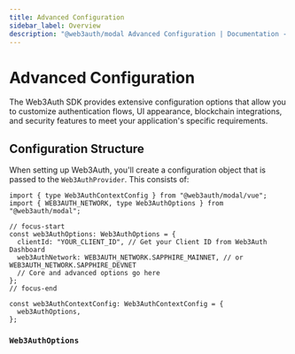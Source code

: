 ```yaml
---
title: Advanced Configuration
sidebar_label: Overview
description: "@web3auth/modal Advanced Configuration | Documentation - Web3Auth"
---
```



# Advanced Configuration

The Web3Auth SDK provides extensive configuration options that allow you to customize authentication
flows, UI appearance, blockchain integrations, and security features to meet your application's
specific requirements.

## Configuration Structure

When setting up Web3Auth, you'll create a configuration object that is passed to the
`Web3AuthProvider`. This consists of:

```tsx title="web3authContext.tsx"
import { type Web3AuthContextConfig } from "@web3auth/modal/vue";
import { WEB3AUTH_NETWORK, type Web3AuthOptions } from "@web3auth/modal";

// focus-start
const web3AuthOptions: Web3AuthOptions = {
  clientId: "YOUR_CLIENT_ID", // Get your Client ID from Web3Auth Dashboard
  web3AuthNetwork: WEB3AUTH_NETWORK.SAPPHIRE_MAINNET, // or WEB3AUTH_NETWORK.SAPPHIRE_DEVNET
  // Core and advanced options go here
};
// focus-end

const web3AuthContextConfig: Web3AuthContextConfig = {
  web3AuthOptions,
};
```

### `Web3AuthOptions`

<Web3AuthOptions />

<AdvancedConfigOptions />
